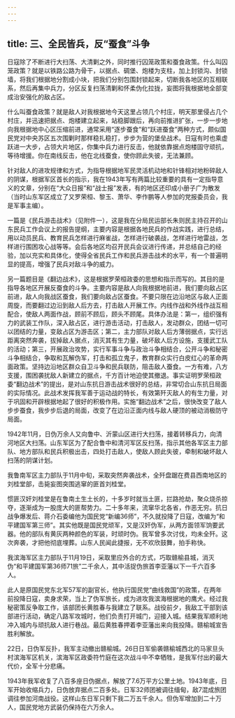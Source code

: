 ```yaml
---
---
---
```

title: 三、全民皆兵，反“蚕食”斗争
---




日寇除了不断进行大扫荡、大清剿之外，同时推行囚笼政策和蚕食政策。什么叫囚笼政策？就是以铁路公路为骨干，以据点、碉堡、炮楼为支柱，加上封锁沟、封锁墙，将我们根据地分割成小块，把我们分别包围封锁起来，切断我各地区的互相联系，然后再集中兵力，分区反复扫荡清剿和怀柔伪化拉拢，妄图将我根据地全部变成治安强化的敌占区。

什么叫蚕食政策？就是敌人对我根据地今天这里占领几个村庄，明天那里侵占几个村庄，并迅速把据点、炮楼建立起来，站稳脚跟后，再向前推进扩张，一步一步地向我根据地中心区压缩前进，通常采用“逐步蚕食”和“跃进蚕食”两种方式，颇似国民党对中央苏区五次围剿时那样稳扎稳打，步步为营的堡垒战术。日寇有时也乘虚跃进一大步，占领大片地区，你集中兵力进行反击，他就依靠据点炮楼固守顽抗，等待增援。你在南线反击，他在北线蚕食，使你顾此失彼，无法兼顾。

针对敌人的进攻规律和方式，为指导根据地军民灵活机动地和针锋相对地粉碎敌人的阴谋，根据军区首长的指示，我在1943年写有两篇比较重要的具有一定指导意义的文章，分别在“大众日报”和“战士报”发表，有的地区还印成小册子广为散发（当时山东军区成立了又罗荣桓、黎玉、萧华、李作鹏等人参加的党报委员会，我是军事主编）。

一篇是《民兵游击战术》（见附件一），这是我在分局民运部长朱则民主持召开的山东民兵工作会议上的报告提纲，主要内容是根据各地民兵的作战实践，进行总结，用以动员民兵、教育民兵怎样进行麻雀战，怎样进行破袭战，怎样进行地雷战，怎样进行围困攻心战等等。会后各地区均召开民兵会议进行传递，并总结自己的经验，加以充实和具体化，使得全省民兵工作和民兵游击战术的水平，有一个普遍明显的提高，增强了民兵对敌斗争的威力。

另一篇题目是《翻边战术》，这是根据罗荣桓政委的思想和指示而写的。其目的是指导各地区开展反蚕食的斗争。主要内容是敌人向我根据地前进，我们要向敌占区前进，敌人向我战区蚕食，我们要向敌占区蚕食。不要只限在边沿地区与敌人正面周旋，而要翻过边沿到敌人后方去，打击敌人开展工作。内线作战和外线作战互相配合，使敌人两面作战，顾前不顾后，顾头不顾尾。具体办法是：第一，组织强有力的武装工作队，深入敌占区，进行游击活动，打击敌人，发动群众，团结一切可以团结的力量，变敌占区为游击区；第二，主力部队对敌人后方薄弱据点，实行远距离突然奔袭，拔掉敌人据点，消灭其有生力量，破坏敌人后方设施，支援武工队的活动；第三，开展政治攻势，实行军事斗争与政治斗争相结合，公开斗争和秘密斗争相结合，争取和瓦解伪军，打击和孤立鬼子，教育群众实行白皮红心的革命两面政策。坚持边沿地区群众自卫斗争和民兵联防，阻击敌人蚕食。一方有难，八方支援，围困袭扰敌人新建立的据点，千方百计地迫使其撤退。事实证明罗荣桓政委“翻边战术”的提出，是对山东抗日游击战术很好的总结，非常切合山东抗日局面的实际情况。此战术发挥我军善于运动战的特长，有效第歼灭敌人的有生力量，对于巩固和开辟根据地起了很好的积极作用。实施“翻边战术”之后，很快改变了敌人步步蚕食，我步步后退的局面，改变了在边沿正面内线与敌人硬顶的被动消极防守局面。

1942年11月，日伪万余人又向鲁中、沂蒙山区进行大扫荡，接着转移兵力，向清河地区大扫荡。山东军区为了配合鲁中和清河军区反扫荡，指示其他各军区主力部队、地方部队和民兵积极出击，四处打击敌人，使敌人顾此失彼，牵制和破坏敌人扫荡的阴谋计划。

我鲁南军区主力部队于11月中旬，采取突然奔袭战术，全歼盘踞在费县西南地区的刘桂堂部，击毙妄图突围逃窜的匪首刘桂堂。

惯匪汉奸刘桂堂是在鲁南土生土长的，十多岁时就当土匪，拦路抢劫，聚众烧杀掠夺，逐渐成为一股庞大的匪帮势力。二十多年来，流窜华北各省，作恶无穷。抗日战争爆发后、蒋介石委编他为国民党“新编36师”，不久就投降了日寇，改编为“和平建国军第三师”。其实他既是国民党顽军，又是汉奸伪军，从两方面领军饷要武器。他的部队有黄灰两种颜色的军装，时顽时伪。我军曾多次讨伐，均未全歼。这次奔袭，才把他彻底埋葬。山东人民闻此捷报，无不欢欣鼓舞，拍手称快。

我滨海军区主力部队于11月19日，采取里应外合的方式，巧取赣榆县城，消灭伪“和平建国军第36师71旅”二千余人，其中活捉伪旅首李亚藩以下一千六百多人。

此人是原国民党东北军57军的副官长，他执行国民党“曲线救国”的政策，在两年前投降日寇，卖身求荣，当上了伪军旅长，成为进攻我滨海根据地的鹰犬。经过我秘密策反争取工作，该部团长黄胜春与我建立了联系。战役前夕，我敌工干部到该部进行活动，确定八路军攻城时，他们负责打开城门，迎接入城。结果我军顺利地冲入城内与顽抗敌人进行巷战。最后黄胜春押着李亚藩出来向我投降。赣榆城宣告胜利解放。

22日，日伪军反扑，我军主动撤出赣榆城。26日日军偷袭赣榆城西北的马家旦头村滨海军区机关，滨海军区政委符竹庭在这次战斗中不幸牺牲，是我军付出的最大代价，全军十分悲痛。

1943年我军收复了八百多座日伪据点，解放了7.6万平方公里土地。1943年底，日军开始收缩兵力，日伪放弃据点二百多处。日军32师团被调往缅甸，敌7混成旅团调往参加河南战役。这样山东日军只剩下我二万五千余人。但伪军增加到二十万人，国民党地方武装仍保持在六万余人。